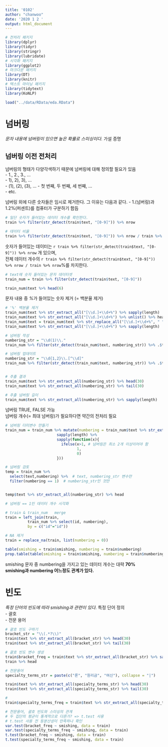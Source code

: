 ```yaml
---
title: '0102'
author: "chanwoo"
date: '2020 1 2 '
output: html_document
---
```


```r
# 전처리 패키지
library(dplyr)
library(tidyr)
library(stringr)
library(lubridate)
# 시각화 패키지
library(ggplot2)
# 마크다운 패키지
library(DT)
library(knitr)
# 텍스트 마이닝 패키지
library(tidytext)
library(KoNLP)

load("../data/RData/eda.RData")
```


# 넘버링
*문자 내용에 넘버링이 있으면 높은 확률로 스미싱이다.* 가설 증명  

## 넘버링 이전 전처리 
넘버링의 형태가 다양각색하기 때문에 넘버링에 대해 정의할 필요가 있음  
- 1., 2., 3., ...  
- 1), 2), 3), ...  
- (1), (2), (3), ...
- 첫 번째, 두 번째, 세 번째, ...  
- etc.  

넘버링 외에 다른 숫자들은 임시로 제거한다. 그 이유는 다음과 같다. 
- 1.(넘버링)과 1.2%(퍼센트)를 컴퓨터가 구분하기 함듬  



```r
# 일단 숫자가 들어있는 데이터 개수를 확인한다.
train %>% filter(str_detect(train$text, "[0-9]")) %>% nrow

# 데이터 비율
train %>% filter(str_detect(train$text, "[0-9]")) %>% nrow / train %>% nrow
```

숫자가 들어있는 데이터는 `r train %>% filter(str_detect(train$text, "[0-9]")) %>% nrow` 개 있으며,  
전체 데이터 개수의 `r train %>% filter(str_detect(train$text, "[0-9]")) %>% nrow / train %>% nrow`%를 차지한다.  


```r
# text에 숫자 들어있는 문자 데이터셋
train_num = train %>% filter(str_detect(train$text, "[0-9]"))

train_num$text %>% head(6)
```



문자 내용 중 *%*가 들어있는 숫자 제거 (= 백분율 제거)
```r
# '%' 백분율 제거
train_num$text %>% str_extract_all("[\\d.]+\\d+%") %>% sapply(length) 
train_num$text %>% str_extract_all("[\\d.]+\\d+%") %>% unlist() %>% head
train_num$text = train_num$text %>% str_replace_all("[\\d.]+\\d+%", " ")
train_num$text %>% str_extract_all("[\\d.]+\\d+%") %>% sapply(length)
```

```r
# 넘버링 작성
numbering_str = "\\d(1)\\."
train_num %>% filter(str_detect(train_num$text, numbering_str)) %>% .$text %>% head

# 넘버링 업데이트
numbering_str = "\\d{1,2}\\.[^\\d]"
train_num %>% filter(str_detect(train_num$text, numbering_str)) %>% .$text %>% head


# 추출 결과
train_num$text %>% str_extract_all(numbering_str) %>% head(30)
train_num$text %>% str_extract_all(numbering_str) %>% tail(30)

# 추출 넘버링 길이
train_num$text %>% str_extract_all(numbering_str) %>% sapply(length)
```

넘버링 TRUE, FALSE 가능  
넘버링 개수(= 최대 넘버링)가 필요하다면 약간의 전처리 필요  


```r
# 넘버링 더미변수 만들기
train_num = train_num %>% mutate(numbering = train_num$text %>% str_extract_all(numbering_str) %>% 
                       sapply(length) %>%
                       sapply(function(x){
                         ifelse(x>1, # 넘버링은 최소 2개 이상이어야 함
                                1,
                                0)
                       }))

# 넘버링 검토
temp = train_num %>% 
  select(text,numbering) %>%  # text, numbering_str 변수만 
  filter(numbering == 1)  # numbering_str인 것만


temp$text %>% str_extract_all(numbering_str) %>% head
```


```r
# 넘버링 == 1인 데이터 개수 시각화

# train & train_num   merge
train = left_join(train,
          train_num %>% select(id, numbering),
          by = c("id"="id"))

# NA 제거
train = replace_na(train, list(numbering = 0))

table(smishing = train$smishing, numbering = train$numbering)
prop.table(table(smishing = train$smishing, numbering = train$numbering), margin = 1)
```

smishing 문자 중 numbering을 가지고 있는 데이터 개수는 대략 **70%**  
**smishing과 numbering 어느정도 관계가 있다.**

# 빈도
*특정 단어의 빈도에 따라 smishing과 관련이 있다.*
특정 단어 정의  
- 괄호  
- 전문 용어  

```r
# 괄호 빈도 구하기
bracket_str = "\\(.*?\\)"
train$text %>% str_extract_all(bracket_str) %>% head(30)
train$text %>% str_extract_all(bracket_str) %>% tail(30)

# 괄호 빈도 변수 생성
train$bracket_freq = train$text %>% str_extract_all(bracket_str) %>% sapply(length)
train %>% head
```

```r
# 전문용어
specialty_terms_str = paste(c("론", "원리금", "여신"), collapse = "|")

train$text %>% str_extract_all(specialty_terms_str) %>% head(30)
train$text %>% str_extract_all(specialty_terms_str) %>% tail(30)

# 
train$specialty_terms_freq = train$text %>% str_extract_all(specialty_terms_str) %>% sapply(length)
```

```r
# 전문용어, 괄호 빈도와 스미싱의 관계
# 두 집단의 평균이 통계적으로 다른가? => t.test 사용
# t.test 사용 전 등분산성이 만족하나 확인
var.test(bracket_freq ~ smishing, data = train)
var.test(specialty_terms_freq ~ smishing, data = train)
t.test(bracket_freq ~ smishing, data = train)
t.test(specialty_terms_freq ~ smishing, data = train)
```




